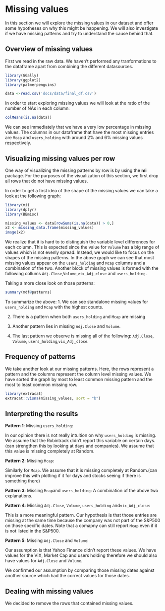 # Missing values

In this section we will explore the missing values in our dataset and offer some hypotheses on why this might be happening. We will also investigate if we have missing patterns and try to understand the cause behind that.

## Overview of  missing values
First we read in the raw data. We haven't performed any tranformations to the dataframe apart from combining the different datasources.
```r
library(GGally)
library(ggplot2)
library(palmerpenguins)

data <-read.csv('docs/data/final_df.csv')
```
 
In order to start exploring missing values we will look at the ratio of the number of NAs in each column:
```r
colMeans(is.na(data))
```
We can see immediately that we have a very low percentage in missing values. The columns in our dataframe that have the most missing entries are `Mcap` and `users_holding` with around 2% and 6% missing values respectively.

## Visualizing missing values per row
One way of visualizing the missing patterns by row is by using the **mi** package. For the purposes of the visualization of this section, we first drop all rows that do not have missing values. 

In order to get a first idea of the shape of the missing values we can take a look at the following graph: 
```r
library(mi)
library(dplyr)
library(BBmisc)

missing_values <- data[rowSums(is.na(data)) > 0,]
x2 <- missing_data.frame(missing_values)
image(x2)
```

We realize that it is hard to to distinguish the variable level differences for each column. This is expected since the value for `Volume` has a big range of values which is not evenly spread. 
Instead, we would like to focus on the shapes of the missing patterns. In the above graph we can see that most  missing values appear on the `users_holding` and `Mcap` columns and a combination of the two. Another block of missing values is formed with the following collums `Adj.Close`,`Volume`,`vix_Adj_close` and ` users_holding`.

Taking a more close look on those patterns:
```r
summary(mdf@patterns)
```
To summarize the above:
1. We can see standalone missing values for  `users_holding` and ` Mcap`  with the highest counts. 

2. There is a pattern when both `users_holding` and ` Mcap` are missing.

3. Another pattern lies in missing `Adj.Close` and `Volume`. 

4. The last pattern we observe is missing all of the following: `Adj.Close`, `Volume`, `users_holding`,`vix_Adj_close`.


## Frequency of patterns

We take another look at our missing patterns. Here, the rows represent a pattern and the columns represent the column level missing values. We have sorted the graph by most to least common missing pattern and the most to least common missing row.

```r
library(extracat)
extracat::visna(missing_values, sort = "b")
```

## Interpreting the results

**Pattern 1**: Missing  `users_holding`:

In our opinion there is not really intuition on why `users_holding` is missing. We assume that the Robintrack didn't report this variable on certain days.(can strengthen this by looking at days and companies). We assume that this value is missing completely at Random.

**Pattern 2**: Missing  `Mcap`:

Similarly for `Mcap`. We assume that it is missing completely at Random.(can improve this with plotting if it for days and stocks seeing if there is something there) 

**Pattern 3**: Missing `Mcap`and `users_holding`:
A combination of the above two explanations.


**Pattern 4**: Missing  `Adj.Close`, `Volume`, `users_holding` and`vix_Adj_close`:

This is a more meaningful pattern. Our hypothesis is that those entries are missing at the same time because the company was not part of the S&P500 on those specific dates. Note that a comapny can still report `Mcap` even if it is not  listed in the S&P500.

**Pattern 5**: Missing  `Adj.Close` and `Volume`:

Our assumption is that Yahoo Finance didn't report these values. We have values for the VIX, Market Cap and users holding therefore we should also have values for `Adj.Close` and `Volume`.

We confirmed our assumption by comparing those missing dates against another source which had the correct values for those dates.

## Dealing with missing values

We decided to remove the rows that contained missing values.
